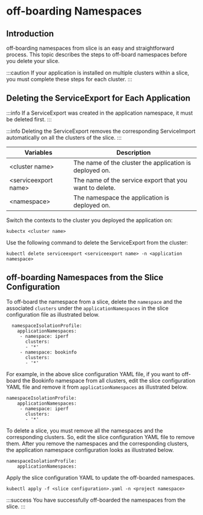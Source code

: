 # off-boarding Namespaces

## Introduction 

off-boarding namespaces from slice is an easy and straightforward process. This topic
describes the steps to off-board namespaces before you delete your slice.

:::caution
If your application is installed on multiple clusters within a slice, you must complete these steps for each cluster.
:::

## Deleting the ServiceExport for Each Application

:::info
If a ServiceExport was created in the application namespace, it must be
deleted first.
:::

:::info
Deleting the ServiceExport removes the corresponding ServiceImport
automatically on all the clusters of the slice.
:::

| Variables | Description |
|-------------------------|--------------------------------------------------------- 
| <cluster name\> | The name of the cluster the application is deployed on.|
|<serviceexport name\> | The name of the service export that you want to delete.|
| <namespace\> | The namespace the application is deployed on.|

Switch the contexts to the cluster you deployed the application on:

```
kubectx <cluster name>
```

Use the following command to delete the ServiceExport from the cluster:

``` 
kubectl delete serviceexport <serviceexport name> -n <application namespace>
```

## off-boarding Namespaces from the Slice Configuration 

To off-board the namespace from a slice, delete the `namespace` and the associated 
`clusters` under the `applicationNamespaces` in the slice configuration file as 
illustrated below.

``` 
  namespaceIsolationProfile:
    applicationNamespaces:
     - namespace: iperf
       clusters:
       - '*'
     - namespace: bookinfo
       clusters:
       - '*'
```

For example, in the above slice configuration YAML file, if you want to off-board the 
Bookinfo namespace from all clusters, edit the slice configuration YAML file and remove it 
from `applicationNamespaces` as illustrated below.

```
namespaceIsolationProfile:
    applicationNamespaces:
     - namespace: iperf
       clusters:
       - '*'
```

To delete a slice, you must remove all the namespaces and the corresponding clusters. So, 
edit the slice configuration YAML file to remove them. After you remove the namespaces 
and the corresponding clusters, the application namespace configuration looks as 
illustrated below.

``` 
namespaceIsolationProfile:
    applicationNamespaces:
```

Apply the slice configuration YAML to update the off-boarded namespaces.

``` 
kubectl apply -f <slice configuration>.yaml -n <project namespace>
```

:::success
You have successfully off-boarded the namespaces from the slice.
:::
